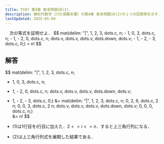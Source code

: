 ```yaml
---
title: P107 第4章 章末問題10(2)．
description: 線形代数学（川久保勝夫著）の第4章 章末問題10(2)の１つの回答例を示す．
lastUpdated: 2025-05-04
---
```



<Card title="問題10(2)">
　次の等式を証明せよ．
$$
mat(delim: "|", 1, 2, 3, dots.c, n;
- 1, 0, 3, dots.c, n;
- 1, - 2, 0, dots.c, n;
dots.v, dots.v, dots.v, dots.down, dots.v;
- 1, - 2, - 3, dots.c, 0;)
=
n!
$$
</Card>

## 解答
$$
mat(delim: "|", 1, 2, 3, dots.c, n;
- 1, 0, 3, dots.c, n;
- 1, - 2, 0, dots.c, n;
dots.v, dots.v, dots.v, dots.down, dots.v;
- 1, - 2, - 3, dots.c, 0;)
&=
mat(delim: "|", 1, 2, 3, dots.c, n;
0, 2, 6, dots.c, 2 n;
0, 0, 3, dots.c, 2 n;
dots.v, dots.v, dots.v, dots.down, dots.v;
0, 0, 0, dots.c, n;) \
&=
n!
$$

- (1)は1行目を$i$行目に加えた．$2 <= i <= n$．すると上三角行列になる．
- (2)は上三角行列式を展開した結果である．
